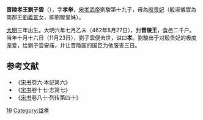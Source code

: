 '''晋陵孝王劉子雲'''（{{bd|459年||462年|11月23日|catIdx=L}}），字'''孝举'''，[[宋孝武帝|宋孝武帝]]劉駿第十九子，母為[[殷淑儀|殷贵妃]]（殷淑儀實為南郡王[[刘义宣|劉義宣]]女，即劉駿堂妹）。

[[大明_(刘宋)|大明]]三年出生。大明六年七月乙未（462年8月27日），封'''晋陵王'''，食邑二千户。当年十月十六日（11月23日），劉子雲便去世，谥曰'''孝'''。劉駿出于对殷贵妃的极度宠爱，给劉子雲安庙，并让晋陵国的国臣为他服丧三日。

==参考文献 ==
*《[[宋书|宋书]]卷六·本纪第六》
*《[[宋书|宋书]]卷十七·志第七》
*《[[宋书|宋书]]卷八十·列传第四十》

[[Category:宋孝武帝皇子|19]]
[[Category:諡孝|Category:諡孝]]